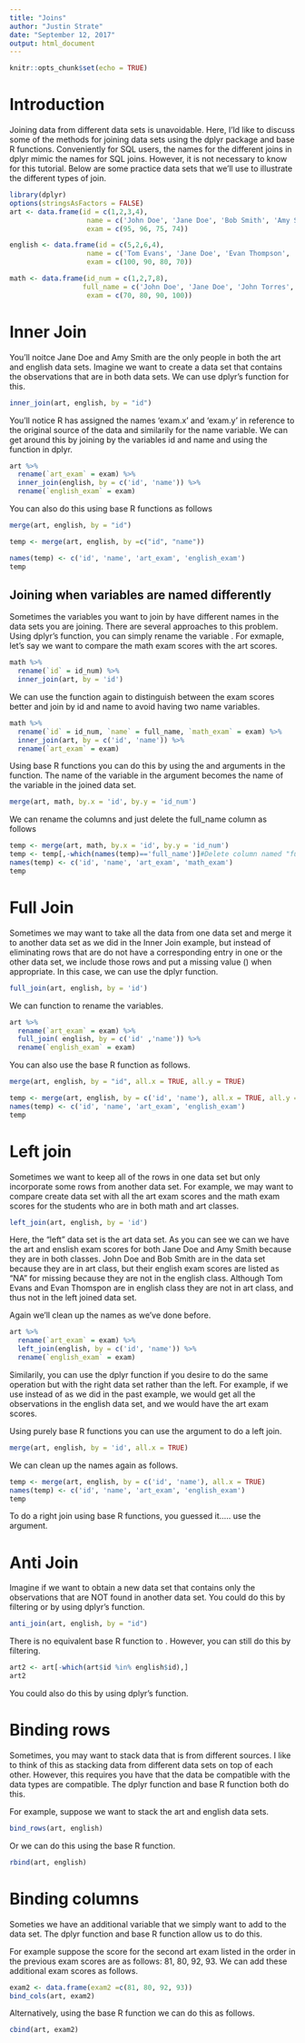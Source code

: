 ```yaml
---
title: "Joins"
author: "Justin Strate"
date: "September 12, 2017"
output: html_document
---
```


```r
knitr::opts_chunk$set(echo = TRUE)
```

# Introduction
Joining data from different data sets is unavoidable. Here, I'ld like to discuss some of the methods for joining data sets using the dplyr package and base R functions. Conveniently for SQL users, the names for the different joins in dplyr mimic the names for SQL joins. However, it is not necessary to know for this tutorial. Below are some practice data sets that we'll use to illustrate the different types of join.

```r
library(dplyr)
options(stringsAsFactors = FALSE)
art <- data.frame(id = c(1,2,3,4), 
                   name = c('John Doe', 'Jane Doe', 'Bob Smith', 'Amy Smith'), 
                   exam = c(95, 96, 75, 74))

english <- data.frame(id = c(5,2,6,4), 
                   name = c('Tom Evans', 'Jane Doe', 'Evan Thompson', 'Amy Smith'), 
                   exam = c(100, 90, 80, 70))

math <- data.frame(id_num = c(1,2,7,8), 
                  full_name = c('John Doe', 'Jane Doe', 'John Torres', 'Sue Baker'), 
                   exam = c(70, 80, 90, 100))

```

# Inner Join
You'll noitce Jane Doe and Amy Smith are the only people in both the art and english data sets. Imagine we want to create a data set that contains the observations that are in both data sets. We can use dplyr's \code{inner_join} function for this.

```r
inner_join(art, english, by = "id")
```

You'll notice R has assigned the names 'exam.x' and 'exam.y' in reference to the original source of the data and similarily for the name variable. We can get around this by joining by the variables id and name and using the \code{rename} function in dplyr.

```r
art %>%
  rename(`art_exam` = exam) %>%
  inner_join(english, by = c('id', 'name')) %>%
  rename(`english_exam` = exam)
```

You can also do this using base R functions as follows
```r
merge(art, english, by = "id")
```

```r
temp <- merge(art, english, by =c("id", "name"))

names(temp) <- c('id', 'name', 'art_exam', 'english_exam')
temp
```

## Joining when variables are named differently
Sometimes the variables you want to join by have different names in the data sets you are joining. There are several approaches to this problem. Using dplyr's \code{rename} function, you can simply rename the variable . For exmaple, let's say we want to compare the math exam scores with the art scores.

```r
math %>%
  rename(`id` = id_num) %>%
  inner_join(art, by = 'id')
```
We can use the \code{rename} function again to distinguish between the exam scores better and join by id and name to avoid having two name variables.
```r
math %>%
  rename(`id` = id_num, `name` = full_name, `math_exam` = exam) %>%
  inner_join(art, by = c('id', 'name')) %>%
  rename(`art_exam` = exam)
```

Using base R functions you can do this by using the \code{by.x} and \code{by.y} arguments in the \code{merge} function. The name of the variable in the \code{by.x} argument becomes the name of the variable in the joined data set. 

```r
merge(art, math, by.x = 'id', by.y = 'id_num')
```

We can rename the columns and just delete the full_name column as follows

```r
temp <- merge(art, math, by.x = 'id', by.y = 'id_num')
temp <- temp[,-which(names(temp)=='full_name')]#Delete column named "full_nae"
names(temp) <- c('id', 'name', 'art_exam', 'math_exam')
temp

```

# Full Join
Sometimes we may want to take all the data from one data set and merge it to another data set as we did in the Inner Join example, but instead of eliminating rows that are do not have a corresponding entry in one or the other data set, we include those rows and put a missing value (\code{NA}) when appropriate. In this case, we can use the \code{full_join} dplyr function.

```r
full_join(art, english, by = 'id')
```

We can \code{rename} function to rename the variables. 
```r
art %>%
  rename(`art_exam` = exam) %>%
  full_join( english, by = c('id' ,'name')) %>%
  rename(`english_exam` = exam)
```

You can also use the base R function  \code{merge} as follows.

```r
merge(art, english, by = "id", all.x = TRUE, all.y = TRUE)
```

```r
temp <- merge(art, english, by = c('id', 'name'), all.x = TRUE, all.y = TRUE)
names(temp) <- c('id', 'name', 'art_exam', 'english_exam')
temp
```
# Left join
Sometimes we want to keep all of the rows in one data set but only incorporate some rows from another data set. For example, we may want to compare create data set with all the art exam scores and the math exam scores for the students who are in both math and art classes.

```r
left_join(art, english, by = 'id')
```
Here, the "left" data set is the art data set. As you can see we can we have the art and enslish exam scores for both Jane Doe and Amy Smith because they are in both classes. John Doe and Bob Smith are in the data set because they are in art class, but their english exam scores are listed as "NA" for missing because they are  not in the english class. Although Tom Evans and Evan Thomspon are in english class they are not in art class, and thus not in the left joined data set. 

Again we'll clean up the names as we've done before.
```r
art %>%
  rename(`art_exam` = exam) %>%
  left_join(english, by = c('id', 'name')) %>%
  rename(`english_exam` = exam)

```
Similarily, you can use the dplyr function \code{right_join} if you desire to do the same operation but with the right data set rather than the left. For example, if we use \code{right_join} instead of \code{left_join} as we did in the past example, we would get all the observations in the english data set, and we would have the art exam scores.


Using purely base R functions you can use the \code{by.x} argument to do a left join. 
```r
merge(art, english, by = 'id', all.x = TRUE)
```
We can clean up the names again as follows.
```r
temp <- merge(art, english, by = c('id', 'name'), all.x = TRUE)
names(temp) <- c('id', 'name', 'art_exam', 'english_exam')
temp
```

To do a right join using base R functions, you guessed it..... use the \code{by.y} argument.

# Anti Join
Imagine if we want to obtain a new data set that contains only the observations that are NOT found in another data set. You could do this by filtering or by using dplyr's \code{anti_join} function.
```r
anti_join(art, english, by = "id")
```
 There is no equivalent base R function to \code{anti_join}. However, you can still do this by filtering.

```r
art2 <- art[-which(art$id %in% english$id),]
art2
```
You could also do this by using dplyr's \code{filter} function.

# Binding rows
Sometimes, you may want to stack data that is from different sources. I like to think of this as stacking data from different data sets on top of each other. However, this requires you have that the data be compatible with the data types are compatible. The dplyr function \code{bind_rows} and base R function \code{rbind} both do this.

For example, suppose we want to stack the art and english data sets.
```r
bind_rows(art, english)
```

Or we can do this using the base R \code{rbind} function.
```r
rbind(art, english)
```

# Binding columns
Someties we have an additional variable that we simply want to add to the data set. The dplyr function \code{bind_cols} and base R function \code{cbind} allow us to do this.

For example suppose the score for the second art exam listed in the order in the previous exam scores are as follows: 81, 80, 92, 93. We can add these additional exam scores as follows.

```r
exam2 <- data.frame(exam2 =c(81, 80, 92, 93))
bind_cols(art, exam2)
```

Alternatively, using the base R function \code{cbind} we can do this as follows.
```r
cbind(art, exam2)
```


